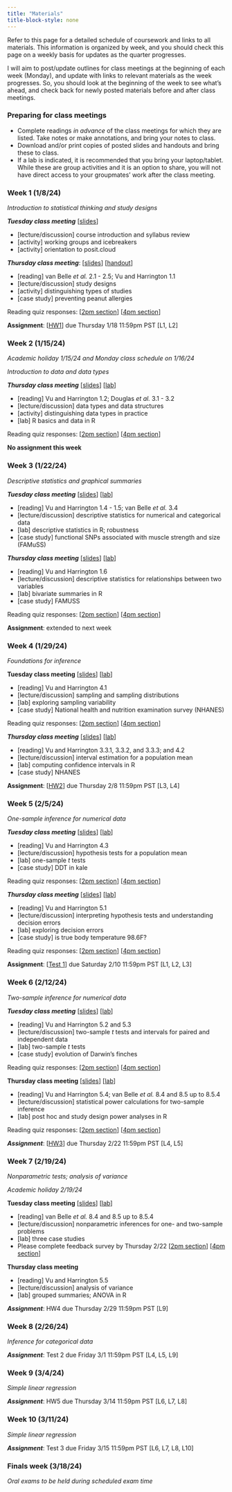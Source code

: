 ```yaml
---
title: "Materials"
title-block-style: none
---
```


Refer to this page for a detailed schedule of coursework and links to all materials. This information is organized by week, and you should check this page on a weekly basis for updates as the quarter progresses.

I will aim to post/update outlines for class meetings at the beginning of each week (Monday), and update with links to relevant materials as the week progresses. So, you should look at the beginning of the week to see what's ahead, and check back for newly posted materials before and after class meetings.

### Preparing for class meetings

-   Complete readings *in advance* of the class meetings for which they are listed. Take notes or make annotations, and bring your notes to class.
-   Download and/or print copies of posted slides and handouts and bring these to class.
-   If a lab is indicated, it is recommended that you bring your laptop/tablet. While these are group activities and it is an option to share, you will not have direct access to your groupmates' work after the class meeting.

### Week 1 (1/8/24)

*Introduction to statistical thinking and study designs*

***Tuesday class meeting*** \[[slides](content/week1-welcome.qmd)\]

-   \[lecture/discussion\] course introduction and syllabus review
-   \[activity\] working groups and icebreakers
-   \[activity\] orientation to posit.cloud

***Thursday class meeting***: \[[slides](content/week1-studydesigns.qmd)\] \[[handout](content/week1-handout-designs.qmd)\]

-   \[reading\] van Belle *et al.* 2.1 - 2.5; Vu and Harrington 1.1
-   \[lecture/discussion\] study designs
-   \[activity\] distinguishing types of studies
-   \[case study\] preventing peanut allergies

Reading quiz responses: \[[2pm section](https://forms.office.com/Pages/AnalysisPage.aspx?AnalyzerToken=BRavUuC3mcIkNNXdgJplZoGVfDzDldyL&id=2wING578lUSVNx03nMoq5-gaHVrHunBOktETcNXub2JURDJZTzI2QlNDQU45Q0lZUkpXVDUyVTVKNi4u)\] \[[4pm section](https://forms.office.com/Pages/AnalysisPage.aspx?AnalyzerToken=MM7Fxw3jbMjsKyEUlWTgwQIIAJctozRV&id=2wING578lUSVNx03nMoq5-gaHVrHunBOktETcNXub2JUOEhLR0U2Mjg1MEFTWjcyOFFNMTFNMVE1Ti4u)\]

**Assignment**: \[[HW1](content/hw/hw1.qmd)\] due Thursday 1/18 11:59pm PST \[L1, L2\]

### Week 2 (1/15/24)

*Academic holiday 1/15/24 and Monday class schedule on 1/16/24*

*Introduction to data and data types*

***Thursday class meeting*** \[[slides](content/week2-datatypes.qmd)\] \[[lab](content/labs/lab1-rbasics.qmd)\]

-   \[reading\] Vu and Harrington 1.2; Douglas *et al.* 3.1 - 3.2
-   \[lecture/discussion\] data types and data structures
-   \[activity\] distinguishing data types in practice
-   \[lab\] R basics and data in R

Reading quiz responses: \[[2pm section](https://forms.office.com/Pages/AnalysisPage.aspx?AnalyzerToken=pi0hBvCi1pUbJUaKT4AdEuFnc0s2ZmmU&id=2wING578lUSVNx03nMoq5-gaHVrHunBOktETcNXub2JURVoxMEVUV05HM1VYQVhHSERVM01HSFhNVi4u)\] \[[4pm section](https://forms.office.com/Pages/AnalysisPage.aspx?AnalyzerToken=V1rv4HOREiKHtDUfkdPCyKBF3VVmefvn&id=2wING578lUSVNx03nMoq5-gaHVrHunBOktETcNXub2JUNktRTE4zRVlXWTJHUTFYVjc2VzJTNk1ZNS4u)\]

**No assignment this week**

### Week 3 (1/22/24)

*Descriptive statistics and graphical summaries*

***Tuesday class meeting*** \[[slides](content/week3-descriptive.qmd)\] \[[lab](content/labs/lab2-descriptive.qmd)\]

-   \[reading\] Vu and Harrington 1.4 - 1.5; van Belle *et al.* 3.4
-   \[lecture/discussion\] descriptive statistics for numerical and categorical data
-   \[lab\] descriptive statistics in R; robustness
-   \[case study\] functional SNPs associated with muscle strength and size (FAMuSS)

***Thursday class meeting*** \[[slides](content/week3-multivariate.qmd)\] \[[lab](content/labs/lab3-multivariate.qmd)\]

-   \[reading\] Vu and Harrington 1.6
-   \[lecture/discussion\] descriptive statistics for relationships between two variables
-   \[lab\] bivariate summaries in R
-   \[case study\] FAMUSS

Reading quiz responses: \[[2pm section](https://forms.office.com/Pages/AnalysisPage.aspx?AnalyzerToken=ScewzsvfXG3Z23dXhkvoa5xXc9Ssyj3b&id=2wING578lUSVNx03nMoq5-gaHVrHunBOktETcNXub2JUNDg0NTBRMU4zVVdHS0pCRFJMMFgyTkNaSy4u)\] \[[4pm section](https://forms.office.com/Pages/AnalysisPage.aspx?AnalyzerToken=uRZDIjUtNk5kVIAH34siEo2jna1OaPzm&id=2wING578lUSVNx03nMoq5-gaHVrHunBOktETcNXub2JUNlpYSlJXS0dNWEFOTVhMMlczVVdTMEZWNy4u)\]

**Assignment**: extended to next week

### Week 4 (1/29/24)

*Foundations for inference*

**Tuesday class meeting** \[[slides](content/week4-sampling.qmd)\] \[[lab](content/labs/lab4-sampling.qmd)\]

-   \[reading\] Vu and Harrington 4.1
-   \[lecture/discussion\] sampling and sampling distributions
-   \[lab\] exploring sampling variability
-   \[case study\] National health and nutrition examination survey (NHANES)

Reading quiz responses: \[[2pm section](https://forms.office.com/Pages/AnalysisPage.aspx?AnalyzerToken=abJbRahZT6EfbMRDZPqu7vKMtMhz64jw&id=2wING578lUSVNx03nMoq5-gaHVrHunBOktETcNXub2JUQUdNOVJDRTE3RDFENUQ4VDgzSlo3WjRRRy4u)\] \[[4pm section](https://forms.office.com/Pages/AnalysisPage.aspx?AnalyzerToken=1I0Xu6SsqUefvaNvNJNJL1kMjVXpZj0a&id=2wING578lUSVNx03nMoq5-gaHVrHunBOktETcNXub2JUQ05HSjU1SENHUlFLM0cxME9GTFdTS0lKVS4u)\]

***Thursday class meeting*** \[[slides](content/week4-intervals.qmd)\] \[[lab](content/labs/lab5-intervals.qmd)\]

-   \[reading\] Vu and Harrington 3.3.1, 3.3.2, and 3.3.3; and 4.2
-   \[lecture/discussion\] interval estimation for a population mean
-   \[lab\] computing confidence intervals in R
-   \[case study\] NHANES

**Assignment**: \[[HW2](content/hw/hw2.qmd)\] due Thursday 2/8 11:59pm PST \[L3, L4\]

### Week 5 (2/5/24)

*One-sample inference for numerical data*

***Tuesday class meeting*** \[[slides](content/week5-hypothesis.qmd)\] \[[lab](content/labs/lab6-hypotesting.qmd)\]

-   \[reading\] Vu and Harrington 4.3
-   \[lecture/discussion\] hypothesis tests for a population mean
-   \[lab\] one-sample $t$ tests <!--# simulation -->
-   \[case study\] DDT in kale <!--# MASS::DDT -->

Reading quiz responses: \[[2pm section](https://forms.office.com/Pages/AnalysisPage.aspx?AnalyzerToken=ZjeI3hXRae1NmTtS5xx1laWP4ptsrgMo&id=2wING578lUSVNx03nMoq5-gaHVrHunBOktETcNXub2JUMjk4WkQwQ1ZRTUE1OVpHNjI1UkdEVVM4NC4u)\] \[[4pm section](https://forms.office.com/Pages/AnalysisPage.aspx?AnalyzerToken=Pmk0kXjNRYNodZ8Yr1ykJ5ZcDLgKpdDN&id=2wING578lUSVNx03nMoq5-gaHVrHunBOktETcNXub2JUM1ZQWEM1U0xPRlIzRTZMOFBXT1lWVFNSUS4u)\]

***Thursday class meeting*** \[[slides](content/week5-moretests.qmd)\] \[[lab](content/labs/lab7-moretests.qmd)\]

-   \[reading\] Vu and Harrington 5.1
-   \[lecture/discussion\] interpreting hypothesis tests and understanding decision errors
-   \[lab\] exploring decision errors
-   \[case study\] is true body temperature 98.6F?

Reading quiz responses: \[[2pm section](https://forms.office.com/Pages/AnalysisPage.aspx?AnalyzerToken=P3sAMZD9qKiC1QD4UfnAqyvvtHU4CDVI&id=2wING578lUSVNx03nMoq5-gaHVrHunBOktETcNXub2JUQjJCQk84M0I5SFRUMzhLVFNPMThRTTVNTy4u)\] \[[4pm section](https://forms.office.com/Pages/AnalysisPage.aspx?AnalyzerToken=ESjim0JqIuyPuDeYUKbYVsz3PVmaabEz&id=2wING578lUSVNx03nMoq5-gaHVrHunBOktETcNXub2JUME5DSE5YM1BDQU5aOEVWRVhSWUNYTk41MS4u)\]

**Assignment**: \[[Test 1](content/tests/test1.qmd)\] due Saturday 2/10 11:59pm PST \[L1, L2, L3\]

### Week 6 (2/12/24)

*Two-sample inference for numerical data*

***Tuesday class meeting*** \[[slides](content/week6-twosample.qmd)\] \[[lab](content/labs/lab8-twosample.qmd)\]

-   \[reading\] Vu and Harrington 5.2 and 5.3
-   \[lecture/discussion\] two-sample *t* tests and intervals for paired and independent data
-   \[lab\] two-sample *t* tests <!--# cloud seeding, case0301; oibiostat::swim -->
-   \[case study\] evolution of Darwin's finches <!--# Sleuth3::case0201, bio -->

Reading quiz responses: \[[2pm section](https://forms.office.com/Pages/AnalysisPage.aspx?AnalyzerToken=MRuvcxt3UnzYCaESALCQ0HxfqwSiQeWQ&id=2wING578lUSVNx03nMoq5-gaHVrHunBOktETcNXub2JUNjZBSEJIU1g2TDMwTThUNlM0MTBMTUM3WS4u)\] \[[4pm section](https://forms.office.com/Pages/AnalysisPage.aspx?AnalyzerToken=aIDjE9mM0bJJymQk4KhQpTJp1x801yE3&id=2wING578lUSVNx03nMoq5-gaHVrHunBOktETcNXub2JUQUFLWVJURjBJUEFJNVdCVUdKVlNHNkUzRS4u)\]

**Thursday class meeting** \[[slides](content/week6-power.qmd)\] \[[lab](content/labs/lab9-power.qmd)\]

-   \[reading\] Vu and Harrington 5.4; van Belle *et al.* 8.4 and 8.5 up to 8.5.4
-   \[lecture/discussion\] statistical power calculations for two-sample inference
-   \[lab\] post hoc and study design power analyses in R

Reading quiz responses: \[[2pm section](https://forms.office.com/Pages/AnalysisPage.aspx?AnalyzerToken=soTSWsPn7c8kBRKEbKmPsVqQoCrl9BBS&id=2wING578lUSVNx03nMoq5-gaHVrHunBOktETcNXub2JUMDVBMFZHWVJOTUZEQU5BQU05VFhKMldENS4u)\] \[[4pm section](https://forms.office.com/Pages/AnalysisPage.aspx?AnalyzerToken=tB7L1tfZDA41fw1YCaEmqTpSemcNRRO4&id=2wING578lUSVNx03nMoq5-gaHVrHunBOktETcNXub2JUM1ZOWDBLSVJFRzZMWjk0TFZWMUJMWUE3Ty4u)\]

***Assignment***: \[[HW3](content/hw/hw3.qmd)\] due Thursday 2/22 11:59pm PST \[L4, L5\]

### Week 7 (2/19/24)

*Nonparametric tests; analysis of variance*

*Academic holiday 2/19/24*

**Tuesday class meeting** \[[slides](content/week7-nonparametric.qmd)\] \[[lab](content/labs/lab10-nonparametric.qmd)\]

-   \[reading\] van Belle *et al.* 8.4 and 8.5 up to 8.5.4
-   \[lecture/discussion\] nonparametric inferences for one- and two-sample problems
-   \[lab\] three case studies
- Please complete feedback survey by Thursday 2/22 \[[2pm section](https://forms.office.com/r/TaS2EPd6yX)\] \[[4pm section](https://forms.office.com/r/Fw7a8CYQZP)\]



**Thursday class meeting** 

-   \[reading\] Vu and Harrington 5.5
-   \[lecture/discussion\] analysis of variance
-   \[lab\] grouped summaries; ANOVA in R

***Assignment***: HW4 due Thursday 2/29 11:59pm PST \[L9\]

<!--# anorexia on body weights (MASS); case0501; -->

### Week 8 (2/26/24)

*Inference for categorical data*

***Assignment***: Test 2 due Friday 3/1 11:59pm PST \[L4, L5, L9\]

<!--# smoking and lung cancer case1802 case1803 -->

### Week 9 (3/4/24)

*Simple linear regression*

<!--# big bang -->

***Assignment***: HW5 due Thursday 3/14 11:59pm PST \[L6, L7, L8\]

### Week 10 (3/11/24)

*Simple linear regression*

<!--# big bang -->

***Assignment***: Test 3 due Friday 3/15 11:59pm PST \[L6, L7, L8, L10\]

### Finals week (3/18/24)

*Oral exams to be held during scheduled exam time*

